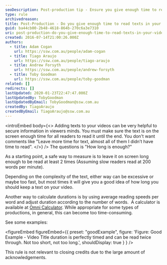 ```yaml
---
seoDescription: Post-production tip - Ensure you give enough time to read texts in your videos by leaving them on screen long enough for slow readers to finish reading it at least twice.
type: rule
archivedreason:
title: Post-Production - Do you give enough time to read texts in your videos?
guid: ba44cb00-2b48-4618-864b-270c6a3e7310
uri: post-production-do-you-give-enough-time-to-read-texts-in-your-videos
created: 2016-07-14T21:00:26.000Z
authors:
  - title: Adam Cogan
    url: https://ssw.com.au/people/adam-cogan
  - title: Tiago Araujo
    url: https://ssw.com.au/people/tiago-araujo
  - title: Andrew Forsyth
    url: https://ssw.com.au/people/andrew-forsyth
  - title: Toby Goodman
    url: https://ssw.com.au/people/toby-goodman
related: []
redirects: []
lastUpdated: 2020-01-23T22:47:47.000Z
lastUpdatedBy: TobyGoodman
lastUpdatedByEmail: TobyGoodman@ssw.com.au
createdBy: TiagoAraujo
createdByEmail: TiagoAraujo@ssw.com.au
---
```


<introEmbed
  body={<>
Adding texts to your videos can be very helpful to secure information in viewers minds. You must make sure the text is on the screen enough time for all readers to read it until the end. You don't want comments like "Leave more time for text, almost all of them I didn’t have time to read".
  </>}
/>
The questions is "How long is enough?"

As a starting point, a safe way to measure is to leave it on screen long enough to be read at least 2 times (Assuming slow readers read at 200 words per minute).

Depending on the complexity of the text, either way can be excessive or maybe too fast, but most times it will give you a good idea of how long you should keep a text on your video.

Another way to calculate durations is by using average reading speeds per word and adjust duration according to the number of words.  A calculator is available at [Omni Calculator](https://www.omnicalculator.com/everyday-life/words-per-minute). While appropriate for some types of productions, in general, this can become too time-consuming.

See some examples:

<youtubeEmbed url="https://www.youtube.com/embed/ADse_lj3_ZI" description="" />

<figureEmbed figureEmbed={{
  preset: "goodExample",
  figure: 'Figure: Good Example - Video Title duration is perfectly timed and can be read twice through. Not too short, not too long.',
  shouldDisplay: true
} } />


This rule is not relevant to closing credits due to the large amount of acknowledgements.
